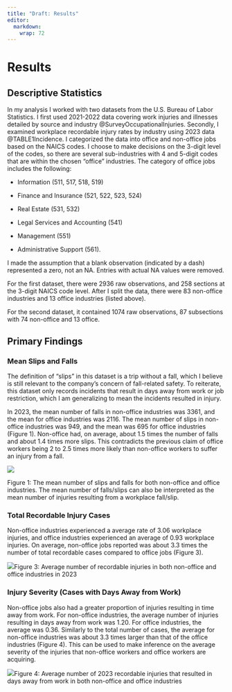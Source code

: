 ```yaml
---
title: "Draft: Results"
editor: 
  markdown: 
    wrap: 72
---
```


# Results

## Descriptive Statistics

In my analysis I worked with two datasets from the U.S. Bureau of Labor
Statistics. I first used 2021-2022 data covering work injuries and
illnesses detailed by source and industry @SurveyOccupationalInjuries.
Secondly, I examined workplace recordable injury rates by industry using
2023 data @TABLE1Incidence. I categorized the data into office and
non-office jobs based on the NAICS codes. I choose to make decisions on
the 3-digit level of the codes, so there are several sub-industries with
4 and 5-digit codes that are within the chosen "office" industries. The
category of office jobs includes the following:

-   Information (511, 517, 518, 519)

-   Finance and Insurance (521, 522, 523, 524)

-   Real Estate (531, 532)

-   Legal Services and Accounting (541)

-   Management (551)

-   Administrative Support (561).

I made the assumption that a blank observation (indicated by a dash)
represented a zero, not an NA. Entries with actual NA values were
removed.

For the first dataset, there were 2936 raw observations, and 258
sections at the 3-digit NAICS code level. After I split the data, there
were 83 non-office industries and 13 office industries (listed above).

For the second dataset, it contained 1074 raw observations, 87
subsections with 74 non-office and 13 office.

## Primary Findings

### Mean Slips and Falls

The definition of "slips" in this dataset is a trip without a fall,
which I believe is still relevant to the company's concern of
fall-related safety. To reiterate, this dataset only records incidents
that result in days away from work or job restriction, which I am
generalizing to mean the incidents resulted in injury.

In 2023, the mean number of falls in non-office industries was 3361, and
the mean for office industries was 2116. The mean number of slips in
non-office industries was 949, and the mean was 695 for office
industries (Figure 1). Non-office had, on average, about 1.5 times the
number of falls and about 1.4 times more slips. This contradicts the
previous claim of office workers being 2 to 2.5 times more likely than
non-office workers to suffer an injury from a fall.

![](images/clipboard-3063715368.png)

Figure 1: The mean number of slips and falls for both non-office and
office industries. The mean number of falls/slips can also be
interpreted as the mean number of injuries resulting from a workplace
fall/slip.

### Total Recordable Injury Cases

Non-office industries experienced a average rate of 3.06 workplace
injuries, and office industries experienced an average of 0.93 workplace
injuries. On average, non-office jobs reported was about 3.3 times the
number of total recordable cases compared to office jobs (Figure 3).

![](images/clipboard-3366280658.png)Figure 3: Average number of
recordable injuries in both non-office and office industries in 2023

### Injury Severity (Cases with Days Away from Work)

Non-office jobs also had a greater proportion of injuries resulting in
time away from work. For non-office industries, the average number of
injuries resulting in days away from work was 1.20. For office
industries, the average was 0.36. Similarly to the total number of
cases, the average for non-office industries was about 3.3 times larger
than that of the office industries (Figure 4). This can be used to make
inference on the average severity of the injuries that non-office
workers and office workers are acquiring.

![](images/clipboard-2258917691.png)Figure 4: Average number of 2023
recordable injuries that resulted in days away from work in both
non-office and office industries
